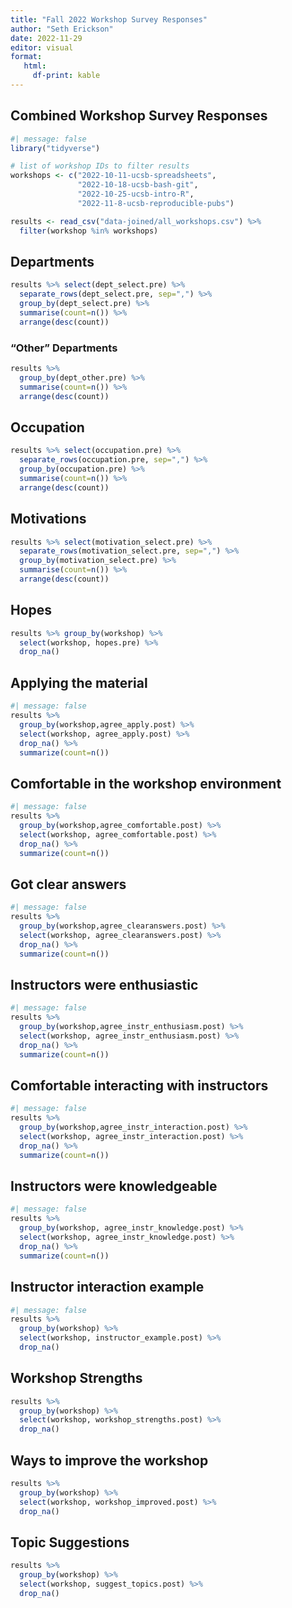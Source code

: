 ```yaml
---
title: "Fall 2022 Workshop Survey Responses"
author: "Seth Erickson"
date: 2022-11-29
editor: visual
format: 
   html:
     df-print: kable
---
```


## Combined Workshop Survey Responses

```r
#| message: false
library("tidyverse")

# list of workshop IDs to filter results
workshops <- c("2022-10-11-ucsb-spreadsheets",
               "2022-10-18-ucsb-bash-git",
               "2022-10-25-ucsb-intro-R",
               "2022-11-8-ucsb-reproducible-pubs")

results <- read_csv("data-joined/all_workshops.csv") %>% 
  filter(workshop %in% workshops)
```

## Departments

```r
results %>% select(dept_select.pre) %>% 
  separate_rows(dept_select.pre, sep=",") %>% 
  group_by(dept_select.pre) %>%
  summarise(count=n()) %>%
  arrange(desc(count))
```

### "Other" Departments

```r
results %>% 
  group_by(dept_other.pre) %>% 
  summarise(count=n()) %>%
  arrange(desc(count))
```

## Occupation

```r
results %>% select(occupation.pre) %>% 
  separate_rows(occupation.pre, sep=",") %>% 
  group_by(occupation.pre) %>%
  summarise(count=n()) %>%
  arrange(desc(count))
```

## Motivations

```r
results %>% select(motivation_select.pre) %>% 
  separate_rows(motivation_select.pre, sep=",") %>% 
  group_by(motivation_select.pre) %>%
  summarise(count=n()) %>%
  arrange(desc(count))
```

## Hopes

```r
results %>% group_by(workshop) %>% 
  select(workshop, hopes.pre) %>% 
  drop_na()
```

## Applying the material

```r
#| message: false
results %>% 
  group_by(workshop,agree_apply.post) %>% 
  select(workshop, agree_apply.post) %>% 
  drop_na() %>%
  summarize(count=n())

```

## Comfortable in the workshop environment

```r
#| message: false
results %>% 
  group_by(workshop,agree_comfortable.post) %>% 
  select(workshop, agree_comfortable.post) %>% 
  drop_na() %>%
  summarize(count=n())
```

## Got clear answers

```r
#| message: false
results %>% 
  group_by(workshop,agree_clearanswers.post) %>% 
  select(workshop, agree_clearanswers.post) %>% 
  drop_na() %>%
  summarize(count=n())
```

## Instructors were enthusiastic

```r
#| message: false
results %>% 
  group_by(workshop,agree_instr_enthusiasm.post) %>% 
  select(workshop, agree_instr_enthusiasm.post) %>% 
  drop_na() %>%
  summarize(count=n())
```

## Comfortable interacting with instructors

```r
#| message: false
results %>% 
  group_by(workshop,agree_instr_interaction.post) %>% 
  select(workshop, agree_instr_interaction.post) %>% 
  drop_na() %>%
  summarize(count=n())
```

## Instructors were knowledgeable

```r
#| message: false
results %>% 
  group_by(workshop, agree_instr_knowledge.post) %>% 
  select(workshop, agree_instr_knowledge.post) %>% 
  drop_na() %>%
  summarize(count=n())
```

## Instructor interaction example

```r
#| message: false
results %>% 
  group_by(workshop) %>% 
  select(workshop, instructor_example.post) %>%
  drop_na()
```

## Workshop Strengths

```r
results %>% 
  group_by(workshop) %>% 
  select(workshop, workshop_strengths.post) %>% 
  drop_na()
```

## Ways to improve the workshop

```r
results %>% 
  group_by(workshop) %>% 
  select(workshop, workshop_improved.post) %>% 
  drop_na()
```

## Topic Suggestions

```r
results %>% 
  group_by(workshop) %>% 
  select(workshop, suggest_topics.post) %>% 
  drop_na()
```
